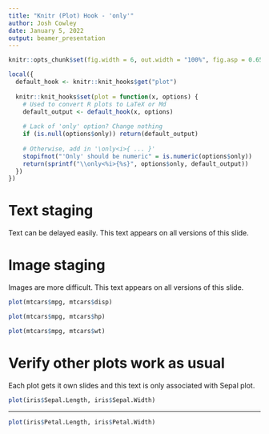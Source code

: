 ```yaml
---
title: "Knitr (Plot) Hook - 'only'"
author: Josh Cowley
date: January 5, 2022
output: beamer_presentation
---
```


```r
knitr::opts_chunk$set(fig.width = 6, out.width = "100%", fig.asp = 0.65)

local({
  default_hook <- knitr::knit_hooks$get("plot")
  
  knitr::knit_hooks$set(plot = function(x, options) {
    # Used to convert R plots to LaTeX or Md
    default_output <- default_hook(x, options)
    
    # Lack of 'only' option? Change nothing
    if (is.null(options$only)) return(default_output)
    
    # Otherwise, add in '\only<i>{ ... }'
    stopifnot("'Only' should be numeric" = is.numeric(options$only))
    return(sprintf("\\only<%i>{%s}", options$only, default_output))
  })
})
```


# Text staging

Text can be delayed easily. This text appears on all versions of this slide.

\only<1>{Nice text 1}

\only<2>{Nice text 2}

\only<3>{Nice text 3}

# Image staging

Images are more difficult. This text appears on all versions of this slide.

```r
plot(mtcars$mpg, mtcars$disp)
```

```r
plot(mtcars$mpg, mtcars$hp)
```

```r
plot(mtcars$mpg, mtcars$wt)
```

# Verify other plots work as usual

Each plot gets it own slides and this text is only associated with Sepal plot.

```r
plot(iris$Sepal.Length, iris$Sepal.Width)
```

---

```r
plot(iris$Petal.Length, iris$Petal.Width)
```
